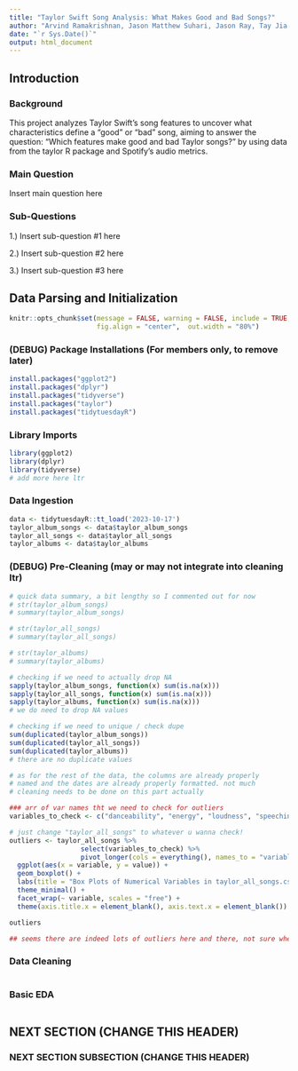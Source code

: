 ```yaml
---
title: "Taylor Swift Song Analysis: What Makes Good and Bad Songs?"
author: "Arvind Ramakrishnan, Jason Matthew Suhari, Jason Ray, Tay Jia Jun Jeremy"
date: "`r Sys.Date()`"
output: html_document
---
```


## Introduction

### Background

This project analyzes Taylor Swift's song features to uncover what characteristics define a "good" or "bad" song, aiming to answer the question: "Which features make good and bad Taylor songs?" by using data from the taylor R package and Spotify's audio metrics.

### Main Question

Insert main question here

### Sub-Questions
1.) Insert sub-question #1 here

2.) Insert sub-question #2 here

3.) Insert sub-question #3 here

## Data Parsing and Initialization

```r
knitr::opts_chunk$set(message = FALSE, warning = FALSE, include = TRUE,
                      fig.align = "center",  out.width = "80%")
```

### (DEBUG) Package Installations (For members only, to remove later)
```r
install.packages("ggplot2")
install.packages("dplyr")
install.packages("tidyverse")
install.packages("taylor")
install.packages("tidytuesdayR")
```

### Library Imports
```r
library(ggplot2)
library(dplyr)
library(tidyverse)
# add more here ltr
```

### Data Ingestion
```r
data <- tidytuesdayR::tt_load('2023-10-17')
taylor_album_songs <- data$taylor_album_songs
taylor_all_songs <- data$taylor_all_songs
taylor_albums <- data$taylor_albums
```

### (DEBUG) Pre-Cleaning (may or may not integrate into cleaning ltr)
```r
# quick data summary, a bit lengthy so I commented out for now
# str(taylor_album_songs)
# summary(taylor_album_songs)

# str(taylor_all_songs)
# summary(taylor_all_songs)

# str(taylor_albums)
# summary(taylor_albums)

# checking if we need to actually drop NA
sapply(taylor_album_songs, function(x) sum(is.na(x)))
sapply(taylor_all_songs, function(x) sum(is.na(x)))
sapply(taylor_albums, function(x) sum(is.na(x)))
# we do need to drop NA values

# checking if we need to unique / check dupe
sum(duplicated(taylor_album_songs))
sum(duplicated(taylor_all_songs))
sum(duplicated(taylor_albums))
# there are no duplicate values

# as for the rest of the data, the columns are already properly 
# named and the dates are already properly formatted. not much
# cleaning needs to be done on this part actually

### arr of var names tht we need to check for outliers
variables_to_check <- c("danceability", "energy", "loudness", "speechiness", "acousticness", "instrumentalness", "liveness", "valence", "tempo", "duration_ms")

# just change "taylor_all_songs" to whatever u wanna check!
outliers <- taylor_all_songs %>% 
                  select(variables_to_check) %>% 
                  pivot_longer(cols = everything(), names_to = "variable", values_to = "value") %>% 
  ggplot(aes(x = variable, y = value)) +
  geom_boxplot() +
  labs(title = "Box Plots of Numerical Variables in taylor_all_songs.csv ") +
  theme_minimal() +
  facet_wrap(~ variable, scales = "free") +
  theme(axis.title.x = element_blank(), axis.text.x = element_blank())

outliers

## seems there are indeed lots of outliers here and there, not sure whether or not to remove though.
```

### Data Cleaning
```r

```

### Basic EDA
```r

```


## NEXT SECTION (CHANGE THIS HEADER)

### NEXT SECTION SUBSECTION (CHANGE THIS HEADER)